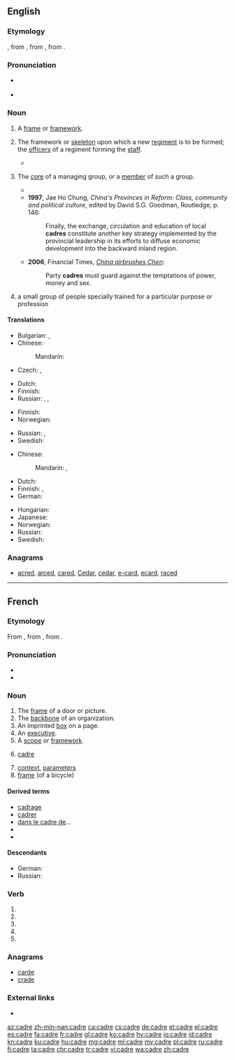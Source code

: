 {{also|cadré}}
==English==
{{was wotd|2009|July|9}}
{{wikipedia|lang=en}}

===Etymology===
{{borrowing|fr|cadre|lang=en}}, from {{etyl|it|en}} {{term|quadro||square|lang=it}}, from {{etyl|la|en}} {{term|quadrum|lang=la}}, from {{term|quattuor||four|lang=la}}.

===Pronunciation===
* {{a|RP}} {{IPA|/ˈkɑː.də/|/ˈkɑː.dɹə/|lang=en}}
* {{a|US}} {{IPA|/ˈkæd.ɹi/|/ˈkɑ.dɹi/|/ˈkɑ.dɹeɪ/|lang=en}}

===Noun===
{{en-noun}}

# A [[frame]] or [[framework]].
# {{context|military|lang=en}} The framework or [[skeleton]] upon which a new [[regiment]] is to be formed; the [[officer]]s of a regiment forming the [[staff]].
#* {{quote-book|year=2002
|author=Barry M. Stentiford
|title=The American Home Guard: the State Militia in the Twentieth Century
|chapter=9
|isbn=1585441813
|page=202
|passage=From the original plan, thirty-four '''cadre''' battalions, with a total of 116 companies, had actually been formed, a total of about 700 officers and another 600 key enlisted men.}}
# {{context|chiefly|in|_|communism|lang=en}} The [[core]] of a managing group, or a [[member]] of such a group.
#* {{quote-book|1986|Robert Elsie|Dictionary of Albanian Literature|page=101|url=http://books.google.com/books?id=eXEhAAAAMAAJ
|passage=After the war, he was a party '''cadre''' and worked as a correspondent for the daily newspaper Zeri i Popullit (The People's Voice). }}
#* '''1997''', Jae Ho Chung, ''China's Provinces in Reform: Class, community and political culture'', edited by David S.G. Goodman, Routledge, p. 146:
#*: Finally, the exchange, circulation and education of local '''cadres''' constitute another key strategy implemented by the provincial leadership in its efforts to diffuse economic development into the backward inland region.
#* '''2006''', Financial Times, ''[http://www.ft.com/cms/s/e9eef20e-4dc4-11db-8704-0000779e2340,dwp_uuid=9c33700c-4c86-11da-89df-0000779e2340.html China airbrushes Chen]'':
#*: Party '''cadres''' must guard against the temptations of power, money and sex.
# a small group of people specially trained for a particular purpose or profession

====Translations====
{{trans-top|frame or framework}}
* Bulgarian: {{t+|bg|структура|f|tr=struktúra}}, {{t+|bg|рамка|f|tr=rámka}}
* Chinese:
*: Mandarin: {{t+|cmn|骨骼|tr=gǔgé|sc=Hani}}
* Czech: {{t+|cs|rámec|m}}, {{t+|cs|rám|m}}
{{trans-mid}}
* Dutch: {{t+|nl|kader|n}}
* Finnish: {{t+|fi|kehys}}
* Russian: {{t+|ru|структура|f|tr=struktúra}}, {{t+|ru|рамка|f|tr=rámka}}, {{t+|ru|каркас|m|tr=karkás}}
{{trans-bottom}}

{{trans-top|skeleton upon which regiment is formed}}
* Finnish: {{t+|fi|esikunta}}
* Norwegian: {{t+|no|kader|m}}
{{trans-mid}}
* Russian: {{t-check|ru|[[кадровый]] [[состав]]|m|tr=kádrovyj sostáv|sc=Cyrl}} {{attention|ru|2=was "[[кадровый]] [[состав]]" - assumed sum-of-parts; if an idiom, remove the wikilinks to the individual words. see [[User:Kephir/gadgets/xte#Translation_fixing]]}}, {{t+|ru|кадр|alt=кадры|m-p|tr=kádry}}
* Swedish: {{t+|sv|kader}}
{{trans-bottom}}

{{trans-top|core of managing group}}
* Chinese:
*: Mandarin: {{t+|cmn|幹部|tr=gànbù|sc=Hani}}, {{t+|cmn|干部|tr=gànbù|sc=Hani}}
* Dutch: {{t+|nl|kader|n}}
* Finnish: {{t|fi|ydinjoukko}}, {{t+|fi|kaaderi}}
* German: {{t+|de|Kader|m}}
{{trans-mid}}
* Hungarian: {{t+|hu|káder}}
* Japanese: {{t+|ja|幹部|tr=かんぶ, kanbu|sc=Jpan}}
* Norwegian: {{t+|no|kader|m}}
* Russian: {{t|ru|[[руководящий|руководящие]] [[кадр|кадры]]|m-p|tr=rukovodjáščije kádry}}
* Swedish: {{t+|sv|kader}}
{{trans-bottom}}

===Anagrams===
* [[acred#English|acred]], [[arced#English|arced]], [[cared#English|cared]], [[Cedar#English|Cedar]], [[cedar#English|cedar]], [[e-card#English|e-card]], [[ecard#English|ecard]], [[raced#English|raced]]

----

==French==

===Etymology===
From {{etyl|it|fr}} {{term|quadro||square|lang=it}}, from {{etyl|la|fr}} {{term|quadrum|lang=la}}, from {{term|quattuor||four|lang=la}}.

===Pronunciation===
* {{audio|Fr-cadre.ogg|audio|lang=fr}}
* {{IPA|/kɑdʁ/|lang=fr}}

===Noun===
{{fr-noun|m}}

# The [[frame]] of a door or picture.
# The [[backbone]] of an organization.
# An imprinted [[box]] on a page.
# An [[executive]].
# A [[scope]] or [[framework]].
# {{context|military|lang=fr}} [[cadre]]
# [[context]], [[parameter]]s
# [[frame]] (of a bicycle)

====Derived terms====
* [[cadrage#French|cadrage]]
* [[cadrer#French|cadrer]]
* [[dans le cadre de]]...
* {{l/fr|décadrer}}
* {{l/fr|encadrer}}

====Descendants====
* German: {{l/de|Kader}}
* Russian: {{l|ru|кадр|tr=kadr}}

===Verb===
{{fr-verb-form}}

# {{inflection of|cadrer||1|s|pres|indc|lang=fr}}
# {{inflection of|cadrer||3|s|pres|indc|lang=fr}}
# {{inflection of|cadrer||1|s|pres|subj|lang=fr}}
# {{inflection of|cadrer||3|s|pres|subj|lang=fr}}
# {{inflection of|cadrer||2|s|impr|lang=fr}}

===Anagrams===
* [[carde#French|carde]]
* [[crade#French|crade]]

===External links===
* {{R:TLFi}}

[[az:cadre]]
[[zh-min-nan:cadre]]
[[ca:cadre]]
[[cs:cadre]]
[[de:cadre]]
[[et:cadre]]
[[el:cadre]]
[[es:cadre]]
[[fa:cadre]]
[[fr:cadre]]
[[gl:cadre]]
[[ko:cadre]]
[[hy:cadre]]
[[io:cadre]]
[[id:cadre]]
[[kn:cadre]]
[[ku:cadre]]
[[hu:cadre]]
[[mg:cadre]]
[[ml:cadre]]
[[my:cadre]]
[[pl:cadre]]
[[ru:cadre]]
[[fi:cadre]]
[[ta:cadre]]
[[chr:cadre]]
[[tr:cadre]]
[[vi:cadre]]
[[wa:cadre]]
[[zh:cadre]]
